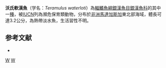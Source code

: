{{Speciesbox 
| status = EN
| status_system = IUCN3.1
| status_ref=<ref name=IUCN>{{IUCN2015.4|assessors=Sparks, J.S.|year= 2016|id=21629|title=Teramulus waterloti|downloaded=2018-07-14}}</ref>
| taxon = Teramulus waterloti 
| authority = [[Pellegrin|Pellegrin]], 1932
| synonyms = *''Atherina duodecimalis waterloti ''<br /><small>Pellegrin, 1932</small> 
}}
'''沃氏軟漢魚'''（学名：''Teramulus waterloti''）為[[輻鰭魚綱|輻鰭魚綱]][[銀漢魚目|銀漢魚目]][[銀漢魚科|銀漢魚科]]的其中一[[種|種]]，被[[IUCN|IUCN]]列為瀕危保育類動物，分布於[[非洲|非洲]][[馬達加斯加|馬達加斯加]]東北部海域，體長可達3.2公分，為熱帶淡水魚，生活習性不明。

==参考文献==
{{reflist}}
*{{FishBase_species|genus=Teramulus |species=waterloti|year=2016|month=4}}

{{Taxonbar|from=Q5480066}}

[[Category:軟漢魚屬|W]]
[[Category:1932年描述的魚類|W]]